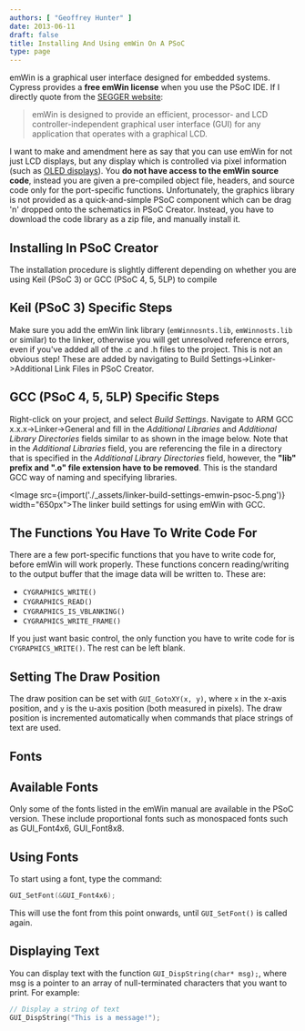 ```yaml
---
authors: [ "Geoffrey Hunter" ]
date: 2013-06-11
draft: false
title: Installing And Using emWin On A PSoC
type: page
---
```



emWin is a graphical user interface designed for embedded systems. Cypress provides a **free emWin license** when you use the PSoC IDE. If I directly quote from the [SEGGER website](http://www.segger.com/emwin.html):

<blockquote>emWin is designed to provide an efficient, processor- and LCD controller-independent graphical user interface (GUI) for any application that operates with a graphical LCD.</blockquote>

I want to make and amendment here as say that you can use emWin for not just LCD displays, but any display which is controlled via pixel information (such as [OLED displays](/electronics/components/oled-screens)). You **do not have access to the emWin source code**, instead you are given a pre-compiled object file, headers, and source code only for the port-specific functions. Unfortunately, the graphics library is not provided as a quick-and-simple PSoC component which can be drag 'n' dropped onto the schematics in PSoC Creator. Instead, you have to download the code library as a zip file, and manually install it.

## Installing In PSoC Creator

The installation procedure is slightly different depending on whether you are using Keil (PSoC 3) or GCC (PSoC 4, 5, 5LP) to compile

## Keil (PSoC 3) Specific Steps

Make sure you add the emWin link library (`emWinnosnts.lib`, `emWinnosts.lib` or similar) to the linker, otherwise you will get unresolved reference errors, even if you've added all of the .c and .h files to the project. This is not an obvious step! These are added by navigating to Build Settings->Linker->Additional Link Files in PSoC Creator.

## GCC (PSoC 4, 5, 5LP) Specific Steps

Right-click on your project, and select _Build Settings_. Navigate to ARM GCC x.x.x->Linker->General and fill in the _Additional Libraries_ and _Additional Library Directories_ fields similar to as shown in the image below. Note that in the _Additional Libraries_ field, you are referencing the file in a directory that is specified in the _Additional Library Directories_ field, however, the **"lib" prefix and ".o" file extension have to be removed**. This is the standard GCC way of naming and specifying libraries.

<Image src={import('./_assets/linker-build-settings-emwin-psoc-5.png')} width="650px">The linker build settings for using emWin with GCC.</Image>

## The Functions You Have To Write Code For

There are a few port-specific functions that you have to write code for, before emWin will work properly. These functions concern reading/writing to the output buffer that the image data will be written to. These are:

* `CYGRAPHICS_WRITE()`
* `CYGRAPHICS_READ()`
* `CYGRAPHICS_IS_VBLANKING()`
* `CYGRAPHICS_WRITE_FRAME()`

If you just want basic control, the only function you have to write code for is `CYGRAPHICS_WRITE()`. The rest can be left blank.

## Setting The Draw Position

The draw position can be set with `GUI_GotoXY(x, y)`, where `x` in the x-axis position, and `y` is the u-axis position (both measured in pixels). The draw position is incremented automatically when commands that place strings of text are used.

## Fonts

## Available Fonts

Only some of the fonts listed in the emWin manual are available in the PSoC version. These include proportional fonts such as  monospaced fonts such as GUI_Font4x6, GUI_Font8x8.

## Using Fonts

To start using a font, type the command:

```c
GUI_SetFont(&GUI_Font4x6);
```

This will use the font from this point onwards, until `GUI_SetFont()` is called again.

## Displaying Text

You can display text with the function `GUI_DispString(char* msg);`, where msg is a pointer to an array of null-terminated characters that you want to print. For example:
    
```c
// Display a string of text
GUI_DispString("This is a message!");
```